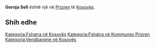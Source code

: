 {{Fshat në 
 | Emri                = Gornja Sell
 | EmriAlt                = 
 | NAME_SHORT_FORM=      
 | NAME_GENERIC=      
 | NAME_SORT_NAME_RO=      GORNJASELL
 | FULL_NAME_RO = Gornja Sell
 | FULL_NAME_ND_RO=Gornja Sell
 | SORT_NAME_RG=GORNJASELL
 | FULL_NAME_RG=Gornja Sell
 | FULL_NAME_ND_RG=Gornja Sell
 | SRP_NAME_SHORT_FORM=      
 | SRP_NAME_GENERIC=      
 | SRP_NAME_SORT_NAME_RO=      
 | SRP_FULL_NAME_RO = 
 | SRP_FULL_NAME_ND_RO=
 | SRP_SORT_NAME_RG=
 | SRP_FULL_NAME_RG=
 | SRP_FULL_NAME_ND_RG=
 | Emri (Rasa dhanore) = 
 | Figura              = 
 | Shteti              = Kosovo
 | Komuna              = Prizren
 | Kodi postar         = 
 | Sipërfaqja          = 

 | Popullsia           = 

 | Regj. i popullsisë  = 
 | Dend. e popullsisë  = 
 | Faqja zyrtare       = 
 <!--- Koordinatat ----> 
 | Gjerësia            = 42.177778
 | Gjatësia            = 20.930833
 | Lartësia            = 
}}
'''Gornja Sell''' është një [[]] në [[Prizren]] të [[Kosovës]].

<!-- == Gjeografia == -->
<!-- == Historia == -->
<!-- == Demografia == -->
== Shih edhe ==
{{Komuna Prizren}}
{{Kosovo-Administrata-Cung}}

[[Kategoria:Fshatra në Kosovës]]
[[Kategoria:Fshatra në Kommunes Prizren]]
[[Kategoria:Vendbanime në Kosovës]]